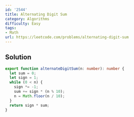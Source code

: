 ```yaml
---
id: '2544'
title: Alternating Digit Sum
category: Algorithms
difficulty: Easy
tags:
- Math
url: https://leetcode.com/problems/alternating-digit-sum
---
```


## Solution

```typescript filename="solution.ts" copy
export function alternateDigitSum(n: number): number {
  let sum = 0;
  let sign = 1;
  while (0 < n) {
    sign *= -1;
    sum += sign * (n % 10);
    n = Math.floor(n / 10);
  }
  return sign * sum;
}
```

